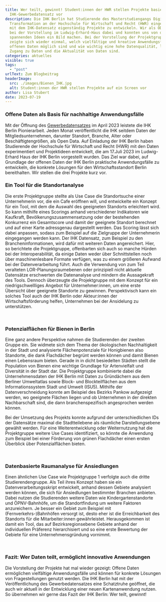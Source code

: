 ```yaml
---
title: Wer teilt, gewinnt! Student:innen der HWR stellen Projekte basierend auf
  IHK-Gewerbedatensatz vor
description: Die IHK Berlin hat Studierende des Masterstudiengangs Digitale
  Transformation an der Hochschule für Wirtschaft und Recht (HWR) eingeladen,
  mit dem IHK-Datensatz eigenständig Projekte zu entwickeln. Wir als ODIS waren
  bei der Vorstellung im Ludwig-Erhard-Haus dabei und konnten uns von den
  spannenden Ideen ein Bild machen. Bei der Vorstellung der Projektgruppen
  zeigte sich wieder einmal, welch vielfältige und kreative Anwendungsfälle mit
  offenen Daten möglich sind und wie wichtig eine hohe Datenqualität, leichter
  Zugang zu Daten und die Aktualität von Daten sind.
categories: aktuelles
visible: true
tags:
  - "post"
urlText: Zum Blogbeitrag
headerImage:
  src: ./images/Bienen_IHK.jpg
  alt: Student:innen der HWR stellen Projekte auf ein Screen vor
author: Lisa Stubert
date: 2023-07-19
---
```


### Offene Daten als Basis für nachhaltige Anwendungsfälle

Mit der Öffnung des [Gewerbedatensatzes](https://daten.berlin.de/datensaetze/gewerbedaten-der-ihk-berlin) im April 2023 leistete die IHK Berlin Pionierarbeit. Jeden Monat veröffentlicht die IHK seitdem Daten der Mitgliedsunternehmen, darunter Standort, Branche, Alter oder Beschäftigtengrößen, als Open Data. Auf Einladung der IHK Berlin haben Studierende der Hochschule für Wirtschaft und Recht (HWR) mit den Daten experimentiert und Projektideen entwickelt, die am 17.Juli 2023 im Ludwig-Erhard Haus der IHK Berlin vorgestellt wurden. Das Ziel war dabei, auf Grundlage der offenen Daten der IHK Berlin praktische Anwendungsfälle zu entwickeln, die konkrete Lösungen für den Wirtschaftsstandort Berlin bereithalten. Wir stellen die drei Projekte kurz vor.

### Ein Tool für die Standortanalyse

Die erste Projektgruppe stellte als Use Case die Standortsuche einer Unternehmerin vor, die ein Cafe eröffnen will, und entwickelte ein Konzept für ein Tool, mit dem die Auswahl des geeigneten Standorts erleichtert wird. So kann mithilfe eines Scorings anhand verschiedener Indikatoren wie Kaufkraft, Bevölkerungszusammensetzung oder der bestehenden Konkurrenz ein Gesamtscore und damit der geeignete Standort berechnet und auf einer Karte adressgenau dargestellt werden. Das Scoring lässt sich dabei anpassen, sodass zum Beispiel auf die Zielgruppe der Unternehmerin eingegangen werden kann. Der IHK Datensatz, zum Beispiel zu den Brancheninformationen, wird dafür mit weiteren Daten angereichert. Hier, so berichtete die Projektgruppe, offenbarten sich auch so manche Hürden bei der Interoperabilität, da einige Daten weder über Schnittstellen noch über maschinenlesbare Formate verfügen, was zu einem größeren Aufwand bei der Datenverarbeitung führt. Auch die Verwendung von zum Teil veralteten LOR-Planungsraumebenen oder prinzipiell nicht aktuelle Datensätze erschwerten die Datenanalyse und mindern die Aussagekraft des Tools.
Dennoch überzeugte die Projektgruppe mit dem Konzept für ein niedrigschwellliges Angebot für Unternehmer:innen, um eine erste Übersicht über geeignete Standorte zu gewinnen. Perspektivisch kann ein solches Tool auch der IHK Berlin oder Akteur:innen der Wirtschaftsförderung helfen, Unternehmen bei der Ansidelung zu unterstützen.


<ImageSection
  src="datalunchr.jpg"
  caption="Wie können Unternehmer:innen einen geeigneten Standort finden? Die Projektgruppe gibt Einblick in ihr Tool"
/>

<br />

### Potenzialflächen für Bienen in Berlin

Eine ganz andere Perspektive nahmen die Studierenden der zweiten Gruppe ein. Sie widmete sich dem Thema der ökologischen Nachhaltigkeit in der Stadt und analysierte Flächenpotenziale für Honigbienen also Standorte, die dank Flachdächer begrünt werden können und damit Bienen einen Lebensraum bieten. Gerade in in dicht besiedelten Städten stellt die Population von Bienen eine wichtige Grundlage für Artenvielfalt und Diversität in der Stadt dar. Die Projektgruppe kombinierte dabei die Unternehmensdaten der IHK Berlin mit Daten zu Gründächern aus dem Berliner Umweltatlas sowie Block- und Blockteilflächen aus dem Informationssystem Stadt und Umwelt (ISU5).
Mithilfe der Datenverschneidung konnte am Beispiel des Bezirks Pankow aufgezeigt werden, wo geeignete Flächen liegen und ob Unternehmen in der direkten Nachbarschaft sind, die dann branchenspezifisch angesprochen werden können.

Bei der Umsetzung des Projekts konnte aufgrund der unterschiedlichen IDs der Datensätze maximal die Stadtteilebene als räumliche Darstellungsebene gewählt werden. Für eine Weiterentwicklung oder Weiternutzung hat die Projektgruppe weitere Use Cases identifiziert, so könnte die Anwendung zum Beispiel bei einer Förderung von grünen Flachdächer einen ersten Überblick über Potenzialflächen bieten.

<ImageSection
  src="Bienen_IHK.jpg"
  caption="Ein Kartentool für das Potenzial von Flachdächern, vorgestellt von Studierenden der HWR"
/>

<br />

### Datenbasierte Raumanalyse für Ansiedlungen

Einen ähnlichen Use Case wie Projektgruppe 1 verfolgte auch die dritte Studierendengruppe. Als Teil ihres Konzept haben sie ein Datenverarbeitungsskript entwickelt, anhand dessen Gebiete analysiert werden können, die sich für Ansiedlungen bestimmter Branchen anbieten. Dabei nutzen die Studierenden weitere Daten wie Kindergartenstandorte und ÖPNV-Bahnhöfe, um die Standortfindung um weitere Faktoren anzureichern. Je besser ein Gebiet zum Beispiel mit (Fernverkehrs-)Bahnhöfen versorgt ist, desto eher ist die Erreichbarkeit des Standorts für die Mitarbeiter:innen gewährleistet. Herausgekommen ist damit ein Tool, das auf Bezirksregionsebene Gebiete anhand der individuellen Präferenz hierarchisiert und so eine erste Bewertung der Gebiete für eine Unternehmensgründung vornimmt.

<ImageSection
  src="Scoring_IHK.jpg"
  caption="Verschiedene Faktoren können für die Standortwahl wichtig sein. Mithilfe eines Datenanalyseskripts, das die Studierenden entwickelt haben, können Stadtgebiete analysiert und erste Bewertungen vorgenommen werden"
/>

<br />

### Fazit: Wer Daten teilt, ermöglicht innovative Anwendungen

Die Vorstellung der Projekte hat mal wieder gezeigt: Offene Daten ermöglichen vielfältige Anwendungsfälle und können für konkrete Lösungen von Fragestellungen genutzt werden. Die IHK Berlin hat mit der Veröffentlichung des Gewerbedatensatzes eine Schatztruhe geöffnet, die auch wir aktuell in der Entwicklung einer neuen Kartenanwendung nutzen. So übernehmen wir gerne das Fazit der IHK Berlin: Wer teilt, gewinnt!
